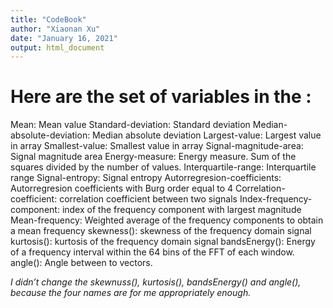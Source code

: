 ```yaml
---
title: "CodeBook"
author: "Xiaonan Xu"
date: "January 16, 2021"
output: html_document
---
```


# Here are the set of variables in the : 

Mean: Mean value
Standard-deviation: Standard deviation
Median-absolute-deviation: Median absolute deviation 
Largest-value: Largest value in array
Smallest-value: Smallest value in array
Signal-magnitude-area: Signal magnitude area
Energy-measure: Energy measure. Sum of the squares divided by the number of values. 
Interquartile-range: Interquartile range 
Signal-entropy: Signal entropy
Autorregresion-coefficients: Autorregresion coefficients with Burg order equal to 4
Correlation-coefficient: correlation coefficient between two signals
Index-frequency-component: index of the frequency component with largest magnitude
Mean-frequency: Weighted average of the frequency components to obtain a mean frequency
skewness(): skewness of the frequency domain signal 
kurtosis(): kurtosis of the frequency domain signal 
bandsEnergy(): Energy of a frequency interval within the 64 bins of the FFT of each window.
angle(): Angle between to vectors.

*I didn't change the skewnuss(), kurtosis(), bandsEnergy() and angle(), because the four names are for me appropriately enough.*
